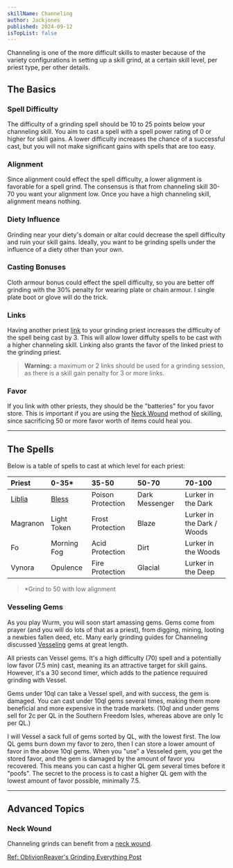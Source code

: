 ```yaml
---
skillName: Channeling
author: Jackjones
published: 2024-09-12
isTopList: false
---
```


Channeling is one of the more difficult skills to master because of the variety configurations in setting up a skill grind, at a certain skill level, per priest type, per other details.

## The Basics

### Spell Difficulty

The difficulty of a grinding spell should be 10 to 25 points below your channeling skill. You aim to cast a spell with a spell power rating of 0 or higher for skill gains. A lower difficulty increases the chance of a successful cast, but you will not make significant gains with spells that are too easy.

### Alignment

Since alignment could effect the spell difficulty, a lower alignment is favorable for a spell grind. The consensus is that from channeling skill 30-70 you want your alignment low. Once you have a high channeling skill, alignment means nothing.

### Diety Influence

Grinding near your diety's domain or altar could decrease the spell difficulty and ruin your skill gains. Ideally, you want to be grinding spells under the influence of a diety other than your own.

### Casting Bonuses

Cloth armour bonus could effect the spell difficulty, so you are better off grinding with the 30% penalty for wearing plate or chain armour. I single plate boot or glove will do the trick.

### Links

Having another priest [link](https://www.wurmpedia.com/index.php/Linking) to your grinding priest increases the difficulty of the spell being cast by 3. This will allow lower diffulty spells to be cast with a higher channeling skill. Linking also grants the favor of the linked priest to the grinding priest.

> __Warning:__ a maximum or 2 links should be used for a grinding session, as there is a skill gain penalty for 3 or more links.

### Favor

If you link with other priests, they should be the "batteries" for you favor store. This is important if you are using the [Neck Wound](#neck-wound) method of skilling, since sacrificing  50 or more favor worth of items could heal you.

---

## The Spells

Below is a table of spells to cast at which level for each priest:

| Priest | 0-35* | 35-50 | 50-70 | 70-100 |
|:-----|:-----|:-----|:-----|:-----|
| [Liblia](https://www.wurmpedia.com/index.php/Libila) | [Bless](https://www.wurmpedia.com/index.php/Bless) | Poison Protection | Dark Messenger | Lurker in the Dark |
| Magranon | Light Token | Frost Protection | Blaze | Lurker in the Dark / Woods |
| Fo | Morning Fog | Acid Protection | Dirt | Lurker in the Woods |
| Vynora | Opulence | Fire Protection | Glacial | Lurker in the Deep |

> *Grind to 50 with low alignment

### Vesseling Gems

As you play Wurm, you will soon start amassing gems. Gems come from prayer (and you will do lots of that as a priest), from digging, mining, looting a newbies fallen deed, etc. Many early grinding guides for Channeling discussed [Vesseling](https://www.wurmpedia.com/index.php/Vessel) gems at great length.

All priests can Vessel gems. It's a high difficulty (70) spell and a potentially low favor (7.5 min) cast, meaning its an attractive target for skill gains. However, it's a 30 second timer, which adds to the patience requuired grinding with Vessel.

Gems under 10ql can take a Vessel spell, and with success, the gem is damaged. You can cast under 10ql gems several times, making them more beneficial and more expensive in the trade markets. (10ql and under gems sell for 2c per QL in the Southern Freedom Isles, whereas above are only 1c per QL.)

I will Vessel a sack full of gems sorted by QL, with the lowest first. The low QL gems burn down my favor to zero, then I can store a lower amount of favor in the above 10ql gems. When you "use" a Vesseled gem, you get the stored favor, and the gem is damaged by the amount of favor you recovered. This means you can cast a higher QL gem several times before it "poofs". The secret to the process is to cast a higher QL gem with the lowest amount of favor possible, minimally 7.5.

---

## Advanced Topics

### Neck Wound

Channeling grinds can benefit from a [neck wound](/skills/wounds#neck-wound).





[Ref: OblivionReaver's Grinding Everything Post](https://forum.wurmonline.com/index.php?/topic/176149-grindin-everything/)